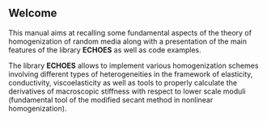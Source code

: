 ## Welcome {.unnumbered}

This manual aims at recalling some fundamental aspects of the theory of homogenization of random media along with a presentation of the main features of the library **ECHOES** as well as code examples.

The library **ECHOES** allows to implement various homogenization schemes involving different types of heterogeneities in the framework of elasticity, conductivity, viscoelasticity as well as tools to properly calculate the derivatives of macroscopic stiffness with respect to lower scale moduli (fundamental tool of the modified secant method in nonlinear homogenization).